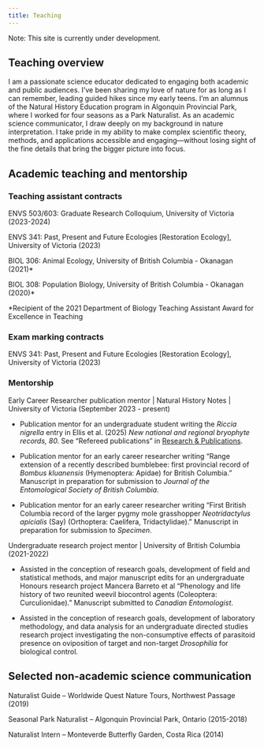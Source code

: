 ```yaml
---
title: Teaching
---
```


Note: This site is currently under development.

## Teaching overview

I am a passionate science educator dedicated to engaging both academic and public audiences. I’ve been sharing my love of nature for as long as I can remember, leading guided hikes since my early teens. I’m an alumnus of the Natural History Education program in Algonquin Provincial Park, where I worked for four seasons as a Park Naturalist. As an academic science communicator, I draw deeply on my background in nature interpretation. I take pride in my ability to make complex scientific theory, methods, and applications accessible and engaging—without losing sight of the fine details that bring the bigger picture into focus.

## Academic teaching and mentorship

### Teaching assistant contracts

ENVS 503/603: Graduate Research Colloquium, University of Victoria (2023-2024)

ENVS 341: Past, Present and Future Ecologies [Restoration Ecology], University of Victoria (2023) 

BIOL 306: Animal Ecology, University of British Columbia - Okanagan (2021)*

BIOL 308: Population Biology, University of British Columbia - Okanagan (2020)*

*Recipient of the 2021 Department of Biology Teaching Assistant Award for Excellence in Teaching

### Exam marking contracts

ENVS 341: Past, Present and Future Ecologies [Restoration Ecology], University of Victoria (2023) 

### Mentorship

Early Career Researcher publication mentor \| Natural History Notes \| University of Victoria (September 2023 - present)

- Publication mentor for an undergraduate student writing the *Riccia nigrella* entry in Ellis et al. (2025) *New national and regional bryophyte records, 80.* See "Refereed publications" in [Research & Publications](https://earley-birder.github.io/research/).

- Publication mentor for an early career researcher writing "Range extension of a recently described bumblebee: first provincial record of *Bombus kluanensis* (Hymenoptera: Apidae) for British Columbia." Manuscript in preparation for submission to *Journal of the Entomological Society of British Columbia*.

- Publication mentor for an early career researcher writing "First British Columbia record of the larger pygmy mole grasshopper *Neotridactylus apicialis* (Say) (Orthoptera: Caelifera, Tridactylidae)." Manuscript in preparation for submission to *Specimen*.

Undergraduate research project mentor \| University of British Columbia (2021-2022)

- Assisted in the conception of research goals, development of field and statistical methods, and major manuscript edits for an undergraduate Honours research project Mancera Barreto et al "Phenology and life history of two reunited weevil biocontrol agents (Coleoptera: Curculionidae)." Manuscript submitted to *Canadian Entomologist*.

- Assisted in the conception of research goals, development of laboratory methodology, and data analysis for an undergraduate directed studies research project investigating the non-consumptive effects of parasitoid presence on oviposition of target and non-target *Drosophilia* for biological control.

## Selected non-academic science communication

Naturalist Guide – Worldwide Quest Nature Tours, Northwest Passage (2019)

Seasonal Park Naturalist – Algonquin Provincial Park, Ontario (2015-2018)

Naturalist Intern – Monteverde Butterfly Garden, Costa Rica (2014)
